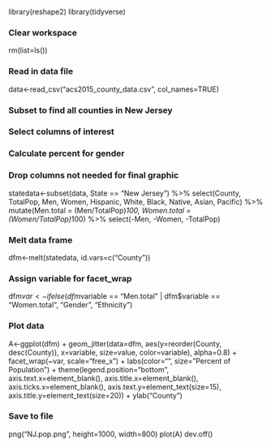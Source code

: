 library(reshape2)
library(tidyverse)

### Clear workspace
rm(list=ls())

### Read in data file
data<-read_csv("acs2015_county_data.csv", col_names=TRUE)

### Subset to find all counties in New Jersey
### Select columns of interest
### Calculate percent for gender
### Drop columns not needed for final graphic
statedata<-subset(data, State == "New Jersey") %>% select(County, TotalPop, Men, Women, Hispanic, White, Black, Native, Asian, Pacific) %>% mutate(Men.total = (Men/TotalPop)*100, Women.total = (Women/TotalPop)*100) %>% select(-Men, -Women, -TotalPop)

### Melt data frame
dfm<-melt(statedata, id.vars=c("County"))

### Assign variable for facet_wrap
dfm$var<-ifelse(dfm$variable == "Men.total" | dfm$variable == "Women.total", "Gender", "Ethnicity")

### Plot data
A<-ggplot(dfm) +
  geom_jitter(data=dfm, aes(y=reorder(County, desc(County)), x=variable, size=value, color=variable), alpha=0.8) +
  facet_wrap(~var, scale="free_x") +
  labs(color="", size="Percent of Population") +
  theme(legend.position="bottom", axis.text.x=element_blank(), axis.title.x=element_blank(), axis.ticks.x=element_blank(), axis.text.y=element_text(size=15), axis.title.y=element_text(size=20)) +
  ylab("County")

### Save to file
png("NJ.pop.png", height=1000, width=800)
plot(A)
dev.off()
